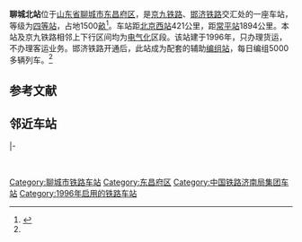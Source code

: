 {{Infobox China railway station
|车站名称 = 聊城北站
|图片 = 
|图片介绍 = 
|其他名称 = 
|车站拼音 = LiaoChengBei
|英文名称 = Liaochengbei Railway Station
|车站代码 = 24808<ref>根据《中华人民共和国铁路车站代码》（GB/T10302-2010）</ref>
|电报码 = UBK
|拼音码 = LCB
|车站位置 = [[山东省|山东省]][[聊城市|聊城市]][[东昌府区|东昌府区]]
|坐标 = {{coord|36|30|06|N|115|55|34|E|display=inline,title}}
|归属 = [[济南铁路局|济南铁路局]]
|线路 = [[京九铁路|京九铁路]] <br>[[邯济铁路|邯济铁路]]
|车站等级 = [[四等站_(中国)|四等站]]
}}
'''聊城北站'''位于[[山东省|山东省]][[聊城市|聊城市]][[东昌府区|东昌府区]]，是[[京九铁路|京九铁路]]、[[邯济铁路|邯济铁路]]交汇处的一座车站，等级为[[四等站_(中国)|四等站]]，占地1500[[畝|畝]]<ref name=":0">{{Cite book|chapter=聊城之声在海外中|url=https://books.google.com/books?id=eiLAcQspvdoC&pg=PA29&lpg=PA29&dq=%E8%81%8A%E5%9F%8E%E5%8C%97%E7%AB%99&source=bl&ots=TvCldASCqD&sig=ACfU3U1awO44S5ICOqDChWhpOGsqt6uhBQ&hl=en&sa=X&ved=2ahUKEwj-gPSAzfHgAhVm9IMKHTAzDKkQ6AEwBXoECAwQAQ#v=onepage&q=%E8%81%8A%E5%9F%8E%E5%8C%97%E7%AB%99&f=false|publisher=五洲传播出版社|date=1999|isbn=9787801136428|language=zh|title=明代名城今再振兴|last=|first=|year=|location=|pages=}}</ref>。车站距[[北京西站|北京西站]]421公里，距[[常平站|常平站]]1894公里。本站及京九铁路相邻上下行区间均为[[電氣化鐵路|电气化]]区段。该站建于1996年，只办理货运，不办理客运业务。邯济铁路开通后，此站成为配套的辅助[[編組站|编组站]]，每日编组5000多辆列车。<ref name=":0" />

== 参考文献 ==
{{Reflist}}

== 邻近车站 ==
{{Start rail box|[[中国铁路|中国铁路]]}}
{{s-inop|[[杨庙站|杨庙站]]|{{站|北京西}}方向}}
{{s-line|[[京九铁路|京九铁路]]<br />← 23km 聊城北站 {{0}}5km →}}
{{s-inop|[[聊城站|聊城站]]|{{站|常平}}方向}}
|-
{{s-inop|[[解庄站|解庄站]]|{{站|邯郸}}方向}}
{{s-line|[[邯济铁路|邯济铁路]]<br />聊城北站}}
{{s-inop|[[聊城东站|聊城东站]]|{{站|济南}}方向}}
{{End box}}

{{京九铁路}}
{{邯济铁路}}
[[Category:聊城市铁路车站|Category:聊城市铁路车站]]
[[Category:东昌府区|Category:东昌府区]]
[[Category:中国铁路济南局集团车站|Category:中国铁路济南局集团车站]]
[[Category:1996年启用的铁路车站|Category:1996年启用的铁路车站]]
<br />